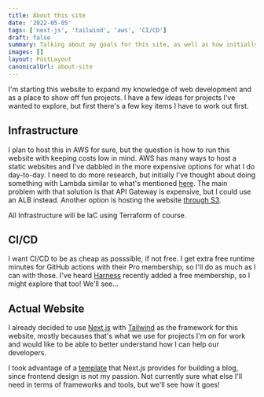 ```yaml
---
title: About this site
date: '2022-05-05'
tags: ['next-js', 'tailwind', 'aws', 'CI/CD']
draft: false
summary: Talking about my goals for this site, as well as how initially planning to build it.
images: []
layout: PostLayout
canonicalUrl: about-site
---
```


I'm starting this website to expand my knowledge of web development and as a place to show off fun projects. I have a few ideas for projects I've wanted to explore, but first there's a few key items I have to work out first.

## Infrastructure

I plan to host this in AWS for sure, but the question is how to run this website with keeping costs low in mind. AWS has many ways to host a static websites and I've dabbled in the more expensive options for what I do day-to-day. I need to do more research, but initially I've thought about doing something with Lambda similar to what's mentioned [here](https://www.linkedin.com/pulse/serverless-websites-aws-using-lambda-api-gateway-part-skultety). The main problem with that solution is that API Gateway is expensive, but I could use an ALB instead. Another option is hosting the website [through S3](https://docs.aws.amazon.com/AmazonS4/latest/userguide/WebsiteHosting.html).

All Infrastructure will be IaC using Terraform of course.

## CI/CD

I want CI/CD to be as cheap as posssible, if not free. I get extra free runtime minutes for GitHub actions with their Pro membership, so I'll do as much as I can with those. I've heard [Harness](https://harness.io/) recently added a free membership, so I might explore that too! We'll see...

## Actual Website

I already decided to use [Next.js](https://nextjs.org/) with [Tailwind](https://tailwindcss.com/) as the framework for this website, mostly becauses that's what we use for projects I'm on for work and would like to be able to better understand how I can help our developers.

I took advantage of a [template](https://github.com/vercel/next.js/tree/canary/examples/blog-starter) that Next.js provides for building a blog, since frontend design is not my passion. Not currently sure what else I'll need in terms of frameworks and tools, but we'll see how it goes!
